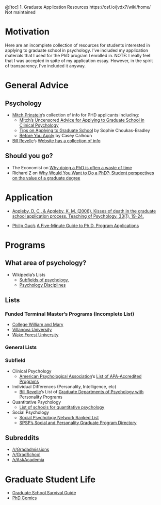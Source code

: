 @[toc]
1. Graduate Application Resources
https://osf.io/jvdx7/wiki/home/
Not maintained

# Motivation

Here are an incomplete collection of resources for students interested in applying to graduate school in psychology. I've included my application materials that I used for the PhD program I enrolled in. NOTE: I really feel that I was accepted in spite of my application essay. However, in the spirit of transparency, I've included it anyway.




# General Advice


## Psychology
- [Mitch Prinstein][1]'s collection of info for PHD applicants including:
    - [Mitch's Uncensored Advice for Applying to Graduate School in Clinical Psychology][2] 
    - [Tips on Applying to Graduate School][3] by Sophie Choukas-Bradley
    - [Before You Apply][4] by Casey Calhoun


- [Bill Revelle][5]'s [Website has a collection of info][6] 

## Should you go?

- The Economist on [Why doing a PhD is often a waste of time][7]
- Richard Z on [Why Would You Want to Do a PhD?: Student perspectives on the value of a graduate degree][8]


# Application

- [Appleby, D. C., & Appleby, K. M. (2006). Kisses of death in the graduate school application process. Teaching of Psychology, 33(1), 19-24.][9]

- [Philip Guo's][10] [A Five-Minute Guide to Ph.D. Program Applications][11]

# Programs
## What area of psychology?

- Wikipedia's Lists 
    - [Subfields of psychology][12], 
    - [Psychology Disciplines][13]

## Lists

### Funded Terminal Master's Programs (Incomplete List)

- [College William and Mary][14]
- [Villanova University][15]
- [Wake Forest University][16]

### General Lists

### Subfield

- Clinical Psychology
    - [American Psychological Association][17]'s [List of APA-Accredited Programs][18]


- Individual Differences (Personality, Intelligence, etc)
    - [Bill Revelle][19]'s List of [Graduate Departments of Psychology with Personality Programs][20]


- Quantitative Psychology
    - [List of schools for quantitative psychology][21]

- Social Psychology
    - [Social Psychology Network Ranked List][22]
    - [SPSP's Social and Personality Graduate Program Directory][23]

## Subreddits
- [/r/Gradadmissions][24]
- [/r/GradSchool][25]
- [/r/AskAcademia][26]

# Graduate Student Life

- [Graduate School Survival Guide][27]
- [PhD Comics][28]


  [1]: http://mitch.web.unc.edu/info-for-phd-applicants/
  [2]: http://mitch.web.unc.edu/files/2017/02/MitchGradSchoolAdvice.pdf
  [3]: http://mitch.web.unc.edu/files/2013/10/TipsForApplyingToGradSchool.pdf
  [4]: http://mitch.web.unc.edu/files/2013/10/BeforeYouApply.pdf
  [5]: https://www.personality-project.org
  [6]: https://www.personality-project.org/org.html#howtoapply
  [7]: https://medium.economist.com/why-doing-a-phd-is-often-a-waste-of-time-349206f9addb
  [8]: https://gradadmissions.mit.edu/blog/why-would-you-want-do-phd
  [9]: https://psychology.unl.edu/psichi/Graduate_School_Application_Kisses_of_Death.pdf
  [10]: http://www.pgbovine.net/index.html
  [11]: http://www.pgbovine.net/PhD-application-tips.htm
  [12]: https://en.wikipedia.org/wiki/Subfields_of_psychology
  [13]: https://en.wikipedia.org/wiki/List_of_psychology_disciplines
  [14]: https://www.wm.edu/as/psych-sciences/gradprogram/financial-support/index.php
  [15]: https://www1.villanova.edu/villanova/artsci/psychology/AcademicPrograms/graduate/current/assistantships.html
  [16]: http://psychology.wfu.edu/graduate-program/graduate-financial-aid-2/
  [17]: https://www.apa.org/index
  [18]: https://www.apa.org/ed/accreditation/programs/
  [19]: https://www.personality-project.org
  [20]: https://www.personality-project.org/org.html#gradpsych
  [21]: https://en.wikipedia.org/wiki/List_of_schools_for_quantitative_psychology
  [22]: https://www.socialpsychology.org/gsocial.htm
  [23]: http://spsp.org/resources/student/grad-directory
  [24]: https://www.reddit.com/r/gradadmissions/
  [25]: https://www.reddit.com/r/GradSchool/
  [26]: https://www.reddit.com/r/AskAcademia
  [27]: http://www.cs.unc.edu/~azuma/hitch4.html
  [28]: http://phdcomics.com/